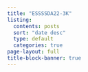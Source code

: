 ```yaml
---
title: "ESSSSDA22-3K"
listing:
  contents: posts
  sort: "date desc"
  type: default
  categories: true
page-layout: full
title-block-banner: true
---
```



